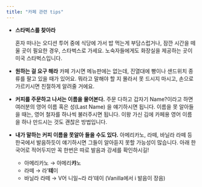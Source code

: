 ```yaml
---
title: "카페 관련 tips"
---
```


- **스타벅스를 찾아라**

  혼자 떠나는 오디션 투어 중에 식당에 가서 밥 먹는게 부담스럽거나, 잠깐 시간을 떼울 곳이 필요한 경우, 스타벅스로 가세요. 노숙자들에게도 화장실을 제공하는 곳이 미국 스타벅스입니다.

- **원하는 걸 요구 해라**
  카페 가시면 메뉴판에는 없는데, 진열대에 빵이나 샌드위치 종류를 팔고 있을 때가 있어요. 뭐라고 말해야 할 지 몰라서 못 드시지 마시고, 손으로 가르키시면 친절하게 알려줄 거에요.
- **커피를 주문하고 나서는 이름을 물어본다.**
  주문 다하고 갑자기 Name?이라고 하면 여러분의 영어 이름 혹은 성(Last Name) 을 얘기하시면 됩니다. 이름을 못 알아들을 때는, 영어 철자를 하나씩 불러주시면 됩니다. 이왕 가신 김에 카페용 영어 이름을 하나 만드시는 것도 괜찮은 방법입니다.
- **내가 말하는 커피 이름을 못알아 들을 수도 있다.**
  아메리카노, 라떼, 바닐라 라떼 등 한국에서 발음하듯이 얘기하시면 그들이 알아듣지 못할 가능성이 많습니다. 아래 한국어로 적어두지만 꼭 한번은 따로 발음과 강세를 확인하시길!
  - 아메리카노 → 아메리**캬**노
  - 라떼 → 라’**톄**이
  - 바닐라 라떼 → V어 니일~라 라’톄이 (Vanilla에서 i 발음이 장음)
